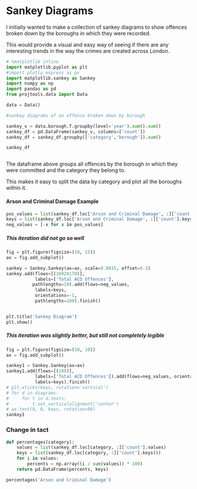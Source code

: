 # Sankey Diagrams
I initially wanted to make a collection of sankey diagrams to show offences broken down by the boroughs in which they were recorded.

This would provide a visual and easy way of seeing if there are any interesting trends in the way the crimes are created across London.

```python
# %matplotlib inline
import matplotlib.pyplot as plt
#import plotly.express as px
import matplotlib.sankey as Sankey
import numpy as np
import pandas as pd
from projtools.data import Data

data = Data()

#sankey diagrams of an offence broken down by borough
```

```python
sankey_v = data.borough.T.groupby(level='year').sum().sum()
sankey_df = pd.DataFrame(sankey_v, columns=['count'])
sankey_df = sankey_df.groupby(['category','borough']).sum()
```

```python
sankey_df
```

```python

```

The dataframe above groups all offences by the borough in which they were committed and the category they belong to.

This makes it easy to split the data by category and plot all the boroughs within it.


#### Arson and Criminal Damage Example

```python
pos_values = list(sankey_df.loc['Arson and Criminal Damage', :]['count'].values)
keys = list(sankey_df.loc['Arson and Criminal Damage', :]['count'].keys())
neg_values = [-x for x in pos_values]
```

##### This iteration did not go so well

```python
fig = plt.figure(figsize=(10, 15))
ax = fig.add_subplot()

sankey = Sankey.Sankey(ax=ax, scale=0.0015, offset=0.3)
sankey.add(flows=[(10928170)],
           labels=['Total ACD Offences'],
          pathlengths=10).add(flows=neg_values,
           labels=keys,
           orientations=-1,
           pathlengths=100).finish()


plt.title('Sankey Diagram')
plt.show()
```

##### This iteration was slightly better, but still not completely legible

```python
fig = plt.figure(figsize=(10, 10))
ax = fig.add_subplot()

sankey1 = Sankey.Sankey(ax=ax)
sankey1.add(flows=[(100)],
           labels=['Total ACD Offences']).add(flows=neg_values, orientations=[-1,-1,-1,-1,-1,-1,-1,-1,-1,-1,-1,-1,-1,-1,-1,-1,-1,-1,-1,-1,-1,-1,-1,-1,-1,-1,-1,-1,-1,-1,-1,-1,-1],
           labels=keys).finish()
# plt.xticks(keys, rotation='vertical')
# for d in diagrams:
#     for t in d.texts:
#         t.set_verticalalignment('center')
# ax.text(0, 0, keys, rotation=90)
sankey1
```

### Change in tact

```python
def percentages(category):
    values = list(sankey_df.loc[category, :]['count'].values)
    keys = list(sankey_df.loc[category, :]['count'].keys())
    for i in values:
        percents = np.array((i / sum(values)) * 100)
    return pd.DataFrame(percents, keys)
```

```python
percentages('Arson and Criminal Damage')
```
